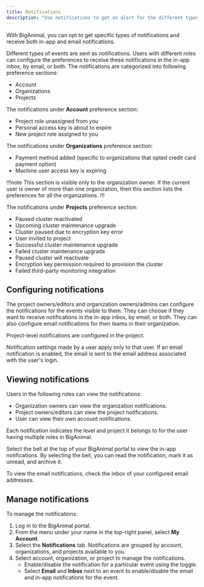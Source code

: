 ```yaml
---
title: Notifications 
description: "Use notifications to get an alert for the different types of events"
---
```


With BigAnimal, you can opt to get specific types of notifications and receive both in-app and email notifications.

Different types of events are sent as notifications. Users with different roles can configure the preferences to receive these notifications in the in-app inbox, by email, or both. 
The notifications are categorized into following preference sections:
- Account
- Organizations
- Projects

The notifications under **Account** preference section:

- Project role unassigned from you
- Personal access key is about to expire
- New project role assigned to you

The notifications under **Organizations** preference section:

- Payment method added (specific to organizations that opted credit card payment option)
- Machine user access key is expiring

!!!note
This section is visible only to the organization owner. If the current user is owner of more than one organization, then this section lists the preferences for all the organizations.
!!!

The notifications under **Projects** preference section:

- Paused cluster reactivated                                                     
- Upcoming cluster maintenance upgrade                                            
- Cluster paused due to encryption key error                                                               
- User invited to project                                
- Successful cluster maintenance upgrade                                                      
- Failed cluster maintenance upgrade                                                         
- Paused cluster will reactivate                                         
- Encryption key permission required to provision the cluster                       
- Failed third-party monitoring integration 


## Configuring notifications

The project owners/editors and organization owners/admins can configure the notifications for the events visible to them. They can choose if they want to receive notifications in the in-app inbox, by email, or both. They can also configure email notifications for their teams in their organization. 

Project-level notifications are configured in the project.

Notification settings made by a user apply only to that user. If an email notification is enabled, the email is sent to the email address associated with the user's login.

## Viewing notifications

Users in the following roles can view the notifications:
- Organization owners can view the organization notifications. 
- Project owners/editors can view the project notifications.
- User can view their own account notifications. 

Each notification indicates the level and project it belongs to for the user having multiple roles in BigAnimal.

Select the bell at the top of your BigAnimal portal to view the in-app notifications. By selecting the bell, you can read the notification, mark it as unread, and archive it.

To view the email notifications, check the inbox of your configured email addresses.

## Manage notifications

To manage the notifications: 
1. Log in to the BigAnimal portal.
1. From the menu under your name in the top-right panel, select **My Account**. 
1. Select the **Notifications** tab. Notifications are grouped by account, organizations, and projects available to you.
1. Select account, organization, or project to manage the notifications.
   - Enable/disable the notification for a particular event using the toggle.
   - Select **Email** and **Inbox** next to an event to enable/disable the email and in-app notifications for the event.
